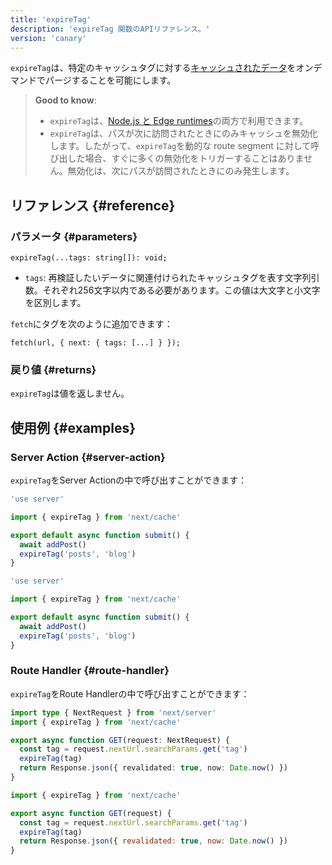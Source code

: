 ```yaml
---
title: 'expireTag'
description: 'expireTag 関数のAPIリファレンス。'
version: 'canary'
---
```


`expireTag`は、特定のキャッシュタグに対する[キャッシュされたデータ](/docs/app/building-your-application/caching)をオンデマンドでパージすることを可能にします。

> **Good to know**:
>
> - `expireTag`は、[Node.js と Edge runtimes](/docs/app/building-your-application/rendering/edge-and-nodejs-runtimes)の両方で利用できます。
> - `expireTag`は、パスが次に訪問されたときにのみキャッシュを無効化します。したがって、`expireTag`を動的な route segment に対して呼び出した場合、すぐに多くの無効化をトリガーすることはありません。無効化は、次にパスが訪問されたときにのみ発生します。

## リファレンス {#reference}

### パラメータ {#parameters}

```tsx
expireTag(...tags: string[]): void;
```

- `tags`: 再検証したいデータに関連付けられたキャッシュタグを表す文字列引数。それぞれ256文字以内である必要があります。この値は大文字と小文字を区別します。

`fetch`にタグを次のように追加できます：

```tsx
fetch(url, { next: { tags: [...] } });
```

### 戻り値 {#returns}

`expireTag`は値を返しません。

## 使用例 {#examples}

### Server Action {#server-action}

`expireTag`をServer Actionの中で呼び出すことができます：

<Tabs>
<TabItem value="ts" label="TypeScript">

```ts title="app/actions.ts" switcher
'use server'

import { expireTag } from 'next/cache'

export default async function submit() {
  await addPost()
  expireTag('posts', 'blog')
}
```

</TabItem>
<TabItem value="js" label="JavaScript">

```js title="app/actions.js" switcher
'use server'

import { expireTag } from 'next/cache'

export default async function submit() {
  await addPost()
  expireTag('posts', 'blog')
}
```

</TabItem>
</Tabs>

### Route Handler {#route-handler}

`expireTag`をRoute Handlerの中で呼び出すことができます：

<Tabs>
<TabItem value="ts" label="TypeScript">

```ts title="app/api/revalidate/route.ts" switcher
import type { NextRequest } from 'next/server'
import { expireTag } from 'next/cache'

export async function GET(request: NextRequest) {
  const tag = request.nextUrl.searchParams.get('tag')
  expireTag(tag)
  return Response.json({ revalidated: true, now: Date.now() })
}
```

</TabItem>
<TabItem value="js" label="JavaScript">

```js title="app/api/revalidate/route.js" switcher
import { expireTag } from 'next/cache'

export async function GET(request) {
  const tag = request.nextUrl.searchParams.get('tag')
  expireTag(tag)
  return Response.json({ revalidated: true, now: Date.now() })
}
```

</TabItem>
</Tabs>
